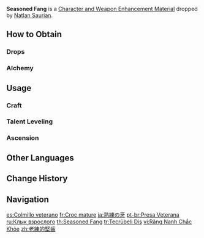 {{Item Infobox
|id           = 112102
|image        = Item Seasoned Fang.png
|type         = Character and Weapon Enhancement Materials
|group        = Natlan Saurian Materials
|group2       = General Enemy Drops
|invCategory  = Character Development Items
|quality      = 2
|description  = A sturdy tooth that fell from a Natlan Saurian.<br>Wear and tear bear witness to the experiences and battles of its previous owner. Among the many Saurians of Natlan, one with such a tooth must have been considered a formidable warrior indeed.
|source1      = Natlan Saurian
}}
'''Seasoned Fang''' is a [[Character and Weapon Enhancement Material]] dropped by [[Natlan Saurian]].

==How to Obtain==
===Drops===
{{Dropped By}}

===Alchemy===
{{Recipe
|type = Crafting
|Juvenile Fang = 3
|Mora = 25
|sort = Juvenile Fang;Mora
}}

==Usage==
===Craft===
{{Craft Usage}}

===Talent Leveling===
{{Talent Leveling Usage}}

===Ascension===
{{Ascension Usage}}

==Other Languages==
{{Other Languages
|en       = Seasoned Fang
|zhs      = 老练的坚齿
|zhs_rm   = 
|zht      = 老練的堅齒
|zht_rm   = 
|zh_tl    = 
|ja       = 熟練の牙
|ja_rm    = Jukuren no Kiba
|ja_tl    = Seasoned Fang
|ko       = 성숙한 송곳니
|ko_tl    = 
|es       = Colmillo veterano
|es_tl    = Veteran Fang
|fr       = Croc mature
|fr_tl    = Mature Fang
|ru       = Клык взрослого
|ru_tl    = Adult Fang
|th       = Seasoned Fang
|vi       = Răng Nanh Chắc Khỏe
|vi_tl    = 
|de       = Ausgereifter kräftiger Zahn
|de_tl    = Matured Strong Fang
|id       = Seasoned Fang
|pt       = Presa Veterana
|pt_tl    = 
|tr       = Tecrübeli Diş
|tr_tl    = 
|it       = Zanna inveterata
|it_tl    = 
}}

==Change History==
{{Change History|5.0}}

==Navigation==
{{Development Item Navbox|Character and Weapon Enhancement Materials}}

[[es:Colmillo veterano]]
[[fr:Croc mature]]
[[ja:熟練の牙]]
[[pt-br:Presa Veterana]]
[[ru:Клык взрослого]]
[[th:Seasoned Fang]]
[[tr:Tecrübeli Diş]]
[[vi:Răng Nanh Chắc Khỏe]]
[[zh:老練的堅齒]]